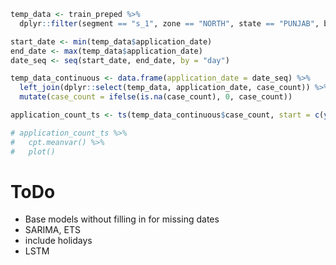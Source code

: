 ```r
temp_data <- train_preped %>%
  dplyr::filter(segment == "s_1", zone == "NORTH", state == "PUNJAB", branch_id == "b_15")

start_date <- min(temp_data$application_date)
end_date <- max(temp_data$application_date)
date_seq <- seq(start_date, end_date, by = "day")

temp_data_continuous <- data.frame(application_date = date_seq) %>% 
  left_join(dplyr::select(temp_data, application_date, case_count)) %>% 
  mutate(case_count = ifelse(is.na(case_count), 0, case_count))

application_count_ts <- ts(temp_data_continuous$case_count, start = c(year(start_date), yday(start_date)), end = c(year(end_date), yday(end_date)), frequency = 365)
```

```r
# application_count_ts %>% 
#   cpt.meanvar() %>% 
#   plot()
```

# ToDo
- Base models without filling in for missing dates
- SARIMA, ETS
- include holidays
- LSTM
